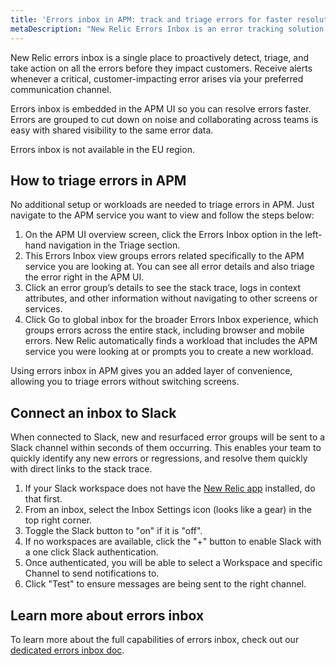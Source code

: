 ```yaml
---
title: 'Errors inbox in APM: track and triage errors for faster resolution'
metaDescription: "New Relic Errors Inbox is an error tracking solution designed to put you in the driver’s seat when it comes to detecting, triaging, and resolving errors across your full application stack."
---
```


New Relic errors inbox is a single place to proactively detect, triage, and take action on all the errors before they impact customers. Receive alerts whenever a critical, customer-impacting error arises via your preferred communication channel.

Errors inbox is embedded in the APM UI so you can resolve errors faster. Errors are grouped to cut down on noise and collaborating across teams is easy with shared visibility to the same error data.

<Callout variant="important">
Errors inbox is not available in the EU region.
 </Callout>

## How to triage errors in APM

No additional setup or workloads are needed to triage errors in APM. Just navigate to the APM service you want to view and follow the steps below:

1. On the APM UI overview screen, click the Errors Inbox option in the left-hand navigation in the Triage section.
2. This Errors Inbox view groups errors related specifically to the APM service you are looking at. You can see all error details and also triage the error right in the APM UI.
3. Click an error group’s details to see the stack trace, logs in context attributes, and other information without navigating to other screens or services.
4. Click Go to global inbox for the broader Errors Inbox experience, which groups errors across the entire stack, including browser and mobile errors. New Relic automatically finds a workload that includes the APM service you were looking at or prompts you to create a new workload.

Using errors inbox in APM gives you an added layer of convenience, allowing you to triage errors without switching screens.

## Connect an inbox to Slack

When connected to Slack, new and resurfaced error groups will be sent to a Slack channel within seconds of them occurring.  This enables your team to quickly identify any new errors or regressions, and resolve them quickly with direct links to the stack trace.

1. If your Slack workspace does not have the [New Relic app](https://newrelic.slack.com/apps/AP92KQJS3-new-relic?tab=more_info) installed, do that first.
2. From an inbox, select the Inbox Settings icon (looks like a gear) in the top right corner.
3. Toggle the Slack button to "on" if it is "off".
4. If no workspaces are available, click the "+" button to enable Slack with a one click Slack authentication.
5. Once authenticated, you will be able to select a Workspace and specific Channel to send notifications to.
6. Click "Test" to ensure messages are being sent to the right channel.

## Learn more about errors inbox

To learn more about the full capabilities of errors inbox, check out our [dedicated errors inbox doc](/docs/errors-inbox/errors-inbox). 